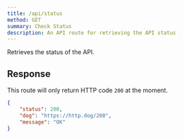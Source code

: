 ```yaml
---
title: /api/status
method: GET
summary: Check Status
description: An API route for retrieving the API status
---
```


Retrieves the status of the API.

## Response

This route will only return HTTP code `200` at the moment.

```json
{
	"status": 200,
	"dog": "https://http.dog/200",
	"message": "OK"
}
```
